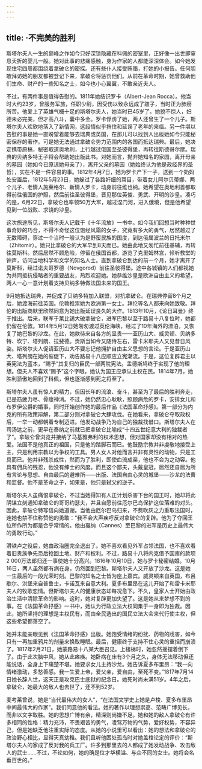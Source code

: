 ```yaml
---
---
---
```

title: ·不完美的胜利
---




斯塔尔夫人一生的巅峰之作如今只好深锁隐藏在科佩的密室里，正好像一出世即窒息夭折的婴儿一般。她对此事的悲痛感触，身为作家的人都能深深体会。如今她发现住宅四周都围绕着拿破仑的密探。还有些仆人接受贿赂，打她的小报告。任何胆敢拜访她的朋友都被登记下来，拿破仑将惩罚他们。从前在革命时期，她曾救助他们生命、财产的一些知名之士，如今也小心翼翼，不敢亲近夫人。

不过，有两件事是值得告慰的。1811年她结识罗卡（Albert-Jean Rocca）。他当时大约23岁，曾服务军旅，任职少尉，因受伤以致永远成了跛子，当时正为肺痨所苦。他爱上了英雄气概十足的斯塔尔夫人，她当时已45岁了。她貌不惊人，妇德未必完美，但才高八斗，囊中多金。罗卡俘虏了她，两人还曾生了一个儿子。斯塔尔夫人欢欣地落入了新情网，这段情似乎挡住和延误了老年的来临。另一件堪以告慰的事是她一直盼望着能够去瑞典或英国，在那儿可以找到人出版她如今只能秘密保存的著作。可是她无法通过拿破仑势力范围内的各国而抵达瑞典。最后，她决定携带原稿，秘密取道奥地利，上行越过俄国至圣彼得堡，再转往斯德哥尔摩。瑞典的贝纳多特王子将会帮助她出版此书。对她而言，抛弃她知名的家园，离开母亲的墓园（她如今已原谅她母亲了），离开父亲的墓园（她始终认为他是政经界的圣哲），实在不是一件容易的事。1812年4月7日，她为罗卡产下一子，送到一个奶妈处安置后，1812年5月23日，她躲过了各路奸细的耳目，带着女儿阿尔贝蒂娜、两个儿子、老情人施莱格尔、新情人罗卡，动身前往维也纳。她希望在奥地利首都取得前往俄国的护照，然后前往圣彼得堡，晋见那位英俊、勇武、开明的沙皇。凑巧的是，6月22日，拿破仑也率领50万大军，越过涅门河，进入俄境，但是他希望见到一位战败、求饶的沙皇。

这次旅途所见，斯塔尔夫人记载于《十年流放》一书中。如今我们回想当时种种世事奇妙的巧合，不得不奇怪这位饱经风霜的女子，究竟有多大的勇气，居然越过了无数障碍，穿过一个当时一般认为是野蛮民族的国度，到达俄属波兰的日托米尔（Zhitomir）。她只比拿破仑的大军早到8天而已。她由此地又匆忙前往基辅，再转往莫斯科。然后居然不顾危险，停留在俄国首都，游览了克里姆林宫，倾听教堂的钟声，访问当地科学和文学的知名人士。直到拿破仑到达的前一个月，她才离开了莫斯科，经过诺夫哥罗德（Novgorod）前往圣彼得堡。途中各城镇的人们都视她为共同抵抗侵略者的重要战友，热烈欢迎她。她恭维沙皇是欧洲自由主义的希望，两人一心一意计划着支持贝纳多特做法国未来的国王。

9月她抵达瑞典，并促成了贝纳多特加入联盟，对抗拿破仑。在瑞典停留8个月之后，她渡海前往英国。伦敦推崇她为欧洲第一女士。拜伦等名人都来向她致敬。拜伦的出版商默里欣然同意为她出版延误良久的大作。1813年10月，《论日耳曼》终于推出。后来，联军于莱比锡大破拿破仑，进军巴黎以至于路易十八复位时，她都仍留在伦敦。1814年5月12日她匆匆渡过英伦海峡，经过了10年海外的漂泊，又恢复了她巴黎的沙龙。在此，她款待来自各方的显贵——亚历山大、威灵顿、贝纳多特、坎宁、塔列朗、拉斐德。贡斯当如今又随侍左右，雷卡米耶夫人又见昔日风姿。斯塔尔夫人促请亚历山大不要忘记他拥护自由主义思想的言论。于是亚历山大、塔列朗在她的催促下，劝告路易十八应顺应立宪潮流。于是，这位复辟君主以英宪法为蓝本，“赐予”其复归的臣民一部两院宪法。孟德斯鸠终于实现了他的理想。但夫人不喜欢“赐予”这个字眼，她认为国王应承认主权在民。1814年7月，她胜利骄傲地回到了科佩，但也逐渐感到死之将至了。

斯塔尔夫人虽有惊人的精力，但因长年的流浪、奋斗，甚至为了最后的胜利奔走，已是筋疲力尽、骨瘦神消。不过，她仍然忠心耿耿，照顾病危的罗卡，安排女儿和布罗伊公爵的婚事，同时开始创作她的最后作品《法国革命抒感》。第一部分为内克的所有政策辩解，第二部分则对拿破仑大肆攻伐。在她看来，拿破仑夺取政权后，一举一动都朝着专制迈进。他发动战争乃为自己的独裁找借口。斯塔尔夫人在司汤达之前，更早在泰纳之前就已把拿破仑比喻成“十四五世纪意大利的独裁者了”。拿破仑曾浏览并接纳了马基雅弗利的权术思想，但对国家却没有相对的热爱。法国不是他真正的祖国，只是他的踏脚石而已。他鼓励宗教并非虔敬地接受上主，只是利用宗教以为争权的工具。男人女人对他而言并非有灵性的动物，只是工具而已。他并非残杀成性，然而为了胜利，即使血流成渠，他也不会为之动容。他具有佣兵的残忍，他没有绅士的风度。而且这个鄙夫，头戴皇冠，居然还自居为所有言论与思想、自由最后的避难所——出版、法国自由心灵的城堡——沙龙的法曹和监督。他不是革命之子，如果是，他只是弑父的逆子。

斯塔尔夫人虽痛恨拿破仑，不过当她得知有人正计划杀害下台的国王时，她却将此阴谋立刻通知拿破仑的哥哥约瑟夫，并且自愿前往厄尔巴岛保护这位落难的对头。因此，拿破仑特写信向她道谢。当他由厄尔巴岛归来，不费吹灰之力重取法国时，连她也禁不住称赞他的勇敢：“我不会大声疾呼反对拿破仑的复辟。他为了夺回王位所作所为都是合乎常情的。他由戛纳（Cannes）至巴黎的进军是历史上最伟大的勇敢行动。”

滑铁卢之役后，她由政治圈完全退出了。她不喜欢看见外军占领法国，也不喜欢看着旧贵族争先恐后抢回土地、财产和权利。不过，路易十八将内克借予国库的款项2 000万法郎归还一事使她十分高兴。1816年10月10日，她与罗卡秘密结婚。10月16日，两人虽然都有病在身，仍然回到巴黎。斯塔尔夫人又开放了沙龙。这是她一生最后的一段光荣时刻。巴黎的知名之士皆为座上嘉宾。威灵顿来自英国，布吕歇尔、洪堡来自普鲁士，卡诺瓦来自意大利。夏多布里昂在这儿开始了和雷卡米耶夫人的牧歌恋情。但斯塔尔夫人的健康状态却每况愈下。不久，皇家人士开始由政治生活中清除革命的影响。这时，她对复辟更加失望了。这是她从来梦想不到的事。在《法国革命抒感》一书中，她认为行政立法大权同集于一身即为独裁。因此，她所坚持的理想是主权民有，而由全民选出的国民立法大会来代行使主权，但这些希望都落空了。

她并未能亲眼见到《法国革命抒感》出版。她饱受情绪的纷扰、药物的戕害，如今只有一再加重鸦片的剂量来换取睡眠。最后，健康终于支持不住心灵的重担而崩溃了。1817年2月21日，她蒙路易十八某大臣召见。上楼梯时，她忽然摇摆着倒下了。由于此次脑中风，她从此瘫痪。她卧病在床有3个月之久，身体无法移动但还能说话，全身上下痛楚不堪。她要求女儿主持沙龙。她告诉夏多布里昂：“我一向情绪激动，多愁善感。我一生爱上帝，爱父亲，爱自由，至死不变。”1817年7月14日她长辞人世，这天正是攻克巴士底狱的纪念日。她死时尚未满51岁。4年之后，拿破仑，她最大的敌人也去世了，还不到52岁。

麦考莱曾说，她是“当代最伟大的女人”，“在法国文学史上她是卢梭、夏多布里昂中间最伟大的作家”。我们同意他的看法。她的著作以理想崇高、范畴广博见长，而非以文字取胜。她的思想广博有余，精深则尚嫌不足。她和她的敌人拿破仑有许多相同的性格：精力充沛，不畏艰苦的勇气，凌驾万物的气势，爱好权势，不容异己，但是她缺乏他注重实际的态度。从她的小说里可以看出：她的想法和拿破仑的政治野心相比，显得天真幼稚。我们且听他困处孤岛时对她盖棺论定的评价：“斯塔尔夫人的家成了反对我的兵工厂。许多到那里去的人都成了她发动战争、攻击敌人的武士……不过，不论如何，她的确是位才华横溢、与众不同的女士。她将会名垂百世的。”